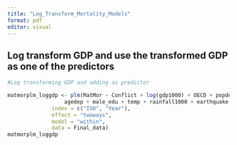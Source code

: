 ```yaml
---
title: "Log_Transform_Mortality_Models"
format: pdf
editor: visual
---
```


##  Log transform GDP and use the transformed GDP as one of the predictors


```r
#Log transforming GDP and adding as predictor

matmorplm_loggdp <- plm(MatMor ~ Conflict + log(gdp1000) + OECD + popdens + urban + 
                  agedep + male_edu + temp + rainfall1000 + earthquake + drought,
              index = c("ISO", "Year"),
              effect = "twoways",
              model = "within",
              data = Final_data)
matmorplm_loggdp
```

```r
```


```r
```

